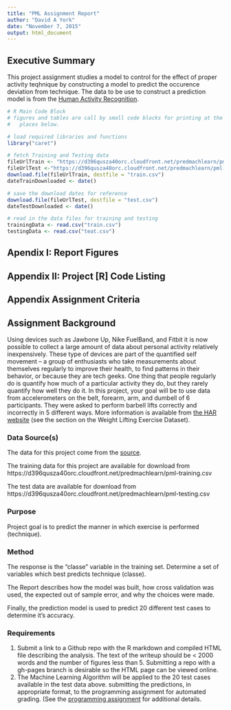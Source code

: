 ```yaml
---
title: "PML Assignment Report"
author: "David A York"
date: "November 7, 2015"
output: html_document
---
```


## Executive Summary
This project assignment studies a model to control for the effect of proper activity teqhnique by constructing a model to predict the occurence deviation from technique. The data to be use to construct a prediction model is from the [Human Activity Recognition](http://groupware.les.inf.puc-rio.br/har). 

```r
# R Main Code Block
# figures and tables are call by small code blocks for printing at the appropriate 
#   places below.

# load required libraries and functions
library("caret")

# fetch Training and Testing data
fileUrlTrain <- "https://d396qusza40orc.cloudfront.net/predmachlearn/pml-training.csv"
fileUrlTest <-"https://d396qusza40orc.cloudfront.net/predmachlearn/pml-testing.csv"
download.file(fileUrlTrain, destfile = "train.csv")
dateTrainDownloaded <- date()

# save the download dates for reference
download.file(fileUrlTest, destfile = "test.csv")
dateTestDownloaded <- date()

# read in the data files for training and testing
trainingData <- read.csv("train.csv")
testingData <- read.csv("teat.csv")

```






## Apendix I: Report Figures


## Appendix II: Project [R] Code Listing


## Appendix Assignment Criteria

## Assignment Background

Using devices such as Jawbone Up, Nike FuelBand, and Fitbit it is now possible to collect a large amount of data about personal activity relatively inexpensively. These type of devices are part of the quantified self movement – a group of enthusiasts who take measurements about themselves regularly to improve their health, to find patterns in their behavior, or because they are tech geeks. One thing that people regularly do is quantify how much of a particular activity they do, but they rarely quantify how well they do it. In this project, your goal will be to use data from accelerometers on the belt, forearm, arm, and dumbell of 6 participants. They were asked to perform barbell lifts correctly and incorrectly in 5 different ways. More information is available from [the HAR website](http://groupware.les.inf.puc-rio.br/har) (see the section on the Weight Lifting Exercise Dataset). 

### Data Source(s)

The data for this project come from the [source](http://groupware.les.inf.puc-rio.br/har). 

The training data for this project are available for download from  https://d396qusza40orc.cloudfront.net/predmachlearn/pml-training.csv

The test data are available for download from  https://d396qusza40orc.cloudfront.net/predmachlearn/pml-testing.csv

### Purpose
Project goal is to predict the manner in which exercise is performed (technique). 

### Method
The response is the "classe" variable in the training set. Determine a set of variables which best predicts technique (classe). 

The Report describes how the model was built, how cross validation was used, the expected out of sample error, and why the choices were made. 

Finally, the prediction model is used to predict 20 different test cases to determine it's accuracy. 

### Requirements
1. Submit a link to a Github repo with the R markdown and compiled HTML file describing the analysis. The text of the writeup should be < 2000 words and the number of figures less than 5. Submitting a repo with a gh-pages branch is desirable so the HTML page can be viewed online.
2. The Machine Learning Algorithm will be applied to the 20 test cases available in the test data above. submitting the predictions, in appropriate format, to the programming assignment for automated grading. (See the [programming assignment](https://class.coursera.org/predmachlearn-034/human_grading/view/courses/975204/assessments/4/submissions) for additional details.


